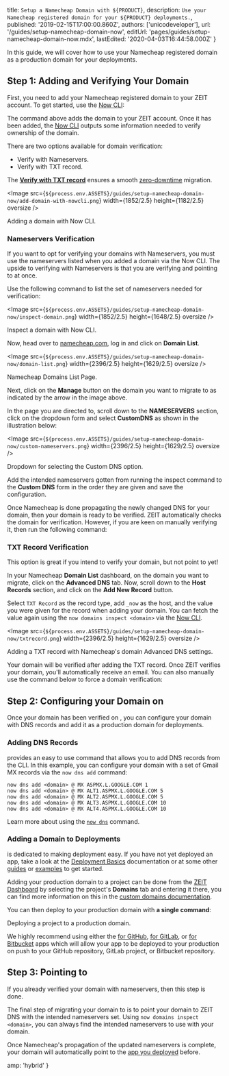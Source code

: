 

  title: `Setup a Namecheap Domain with ${PRODUCT}`,
  description:
    `Use your Namecheap registered domain for your ${PRODUCT} deployments.`,
  published: '2019-02-15T17:00:00.860Z',
  authors: ['unicodeveloper'],
  url: '/guides/setup-namecheap-domain-now',
  editUrl: 'pages/guides/setup-namecheap-domain-now.mdx',
  lastEdited: '2020-04-03T16:44:58.000Z'
}

In this guide, we will cover how to use your Namecheap registered domain as a production domain for your <ProductName/> deployments.

## Step 1: Adding and Verifying Your Domain

First, you need to add your Namecheap registered domain to your ZEIT account. To get started, use the [Now CLI](/docs/v2/getting-started/installation#now-cli):

<Snippet dark text="now domains add <domain>" />

The command above adds the domain to your ZEIT account. Once it has been added, the [Now CLI](/docs/v2/getting-started/installation#now-cli) outputs some information needed to verify ownership of the domain.

There are two options available for domain verification:

- Verify with Nameservers.
- Verify with TXT record.

The [**Verify with TXT record**](#txt-record-verification) ensures a smooth [zero-downtime](/guides/zero-downtime-domain-migration/) migration.

<Image
  src={`${process.env.ASSETS}/guides/setup-namecheap-domain-now/add-domain-with-nowcli.png`}
  width={1852/2.5}
  height={1182/2.5}
  oversize
/>
<Caption style={{marginTop: '-64px'}}>Adding a domain with Now CLI.</Caption>

### Nameservers Verification

If you want to opt for verifying your domains with Nameservers, you must use the nameservers listed when you added a domain via the Now CLI. The upside to verifying with Nameservers is that you are verifying and pointing to <ProductName/> at once.

Use the following command to list the set of nameservers needed for verification:

<Snippet dark text="now domains inspect <domain>" />

<Image
  src={`${process.env.ASSETS}/guides/setup-namecheap-domain-now/inspect-domain.png`}
  width={1852/2.5}
  height={1648/2.5}
  oversize
/>
<Caption style={{marginTop: '-64px'}}>Inspect a domain with Now CLI.</Caption>

Now, head over to [namecheap.com](https://www.namecheap.com), log in and click on **Domain List**.

<Image
  src={`${process.env.ASSETS}/guides/setup-namecheap-domain-now/domain-list.png`}
  width={2396/2.5}
  height={1629/2.5}
  oversize
/>
<Caption style={{marginTop: '-64px'}}>Namecheap Domains List Page.</Caption>

Next, click on the **Manage** button on the domain you want to migrate to <ProductName/> as indicated by the arrow in the image above.

In the page you are directed to, scroll down to the **NAMESERVERS** section, click on the dropdown form and select **CustomDNS** as shown in the illustration below:

<Image
  src={`${process.env.ASSETS}/guides/setup-namecheap-domain-now/custom-nameservers.png`}
  width={2396/2.5}
  height={1629/2.5}
  oversize
/>
<Caption style={{marginTop: '-64px'}}>Dropdown for selecting the Custom DNS option.</Caption>

Add the intended nameservers gotten from running the inspect command to the **Custom DNS** form in the order they are given and save the configuration.

Once Namecheap is done propagating the newly changed DNS for your domain, then your domain is ready to be verified. ZEIT automatically checks the domain for verification. However, if you are keen on manually verifying it, then run the following command:

<Snippet dark text="now domains verify <domain>" />

### TXT Record Verification

This option is great if you intend to verify your domain, but not point to <ProductName/> yet!

In your Namecheap **Domain List** dashboard, on the domain you want to migrate, click on the **Advanced DNS** tab. Now, scroll down to the **Host Records** section, and click on the **Add New Record** button.

Select `TXT Record` as the record type, add `_now` as the host, and the value you were given for the record when adding your domain. You can fetch the value again using the `now domains inspect <domain>` via the [Now CLI](/docs/v2/getting-started/installation#now-cli).

<Image
  src={`${process.env.ASSETS}/guides/setup-namecheap-domain-now/txtrecord.png`}
  width={2396/2.5}
  height={1629/2.5}
  oversize
/>
<Caption style={{marginTop: '-64px'}}> Adding a TXT record with Namecheap's domain Advanced DNS settings. </Caption>

Your domain will be verified after adding the TXT record. Once ZEIT verifies your domain, you'll automatically receive an email. You can also manually use the command below to force a domain verification:

<Snippet dark text="now domains verify <domain>" />

## Step 2: Configuring your Domain on <ProductName/>

Once your domain has been verified on <ProductName/>, you can configure your domain with DNS records and add it as a production domain for deployments.

### Adding DNS Records

<ProductName/> provides an easy to use command that allows you to add DNS records from the CLI. In this example, you can configure your domain with a set of Gmail MX records via the `now dns add` command:

```
now dns add <domain> @ MX ASPMX.L.GOOGLE.COM 1
now dns add <domain> @ MX ALT1.ASPMX.L.GOOGLE.COM 5
now dns add <domain> @ MX ALT2.ASPMX.L.GOOGLE.COM 5
now dns add <domain> @ MX ALT3.ASPMX.L.GOOGLE.COM 10
now dns add <domain> @ MX ALT4.ASPMX.L.GOOGLE.COM 10
```

Learn more about using the [`now dns`](/docs/now-cli#commands/dns) command.

### Adding a Domain to Deployments

<ProductName/> is dedicated to making deployment easy. If you have not yet deployed an app, take a look at the [Deployment Basics](/docs/v2/deployments/basics) documentation or at some other [guides](/guides) or [examples](/examples) to get started.

Adding your production domain to a project can be done from the [ZEIT Dashboard](/dashboard) by selecting the project's **Domains** tab and entering it there, you can find more information on this in the [custom domains documentation](/docs/v2/custom-domains/#adding-a-domain).

You can then deploy to your production domain with **a single command**:

<Snippet dark text="now --prod" />
<Caption>Deploying a project to a production domain.</Caption>

We highly recommend using either the [<ProductName/> for GitHub](/docs/v2/git-integrations/zeit-now-for-github), [<ProductName/> for GitLab](/docs/v2/git-integrations/zeit-now-for-gitlab), or [<ProductName/> for Bitbucket](/docs/v2/git-integrations/zeit-now-for-bitbucket) apps which will allow your app to be deployed to your production on push to your GitHub repository, GitLab project, or Bitbucket repository.

## Step 3: Pointing to <ProductName/>

If you already verified your domain with nameservers, then this step is done.

The final step of migrating your domain to <ProductName/> is to point your domain to ZEIT DNS with the intended nameservers set. Using `now domains inspect <domain>`, you can always find the intended nameservers to use with your domain.

Once Namecheap's propagation of the updated nameservers is complete, your domain will automatically point to the [app you deployed](#adding-a-domain-to-deployments) before.


  amp: 'hybrid'
}
